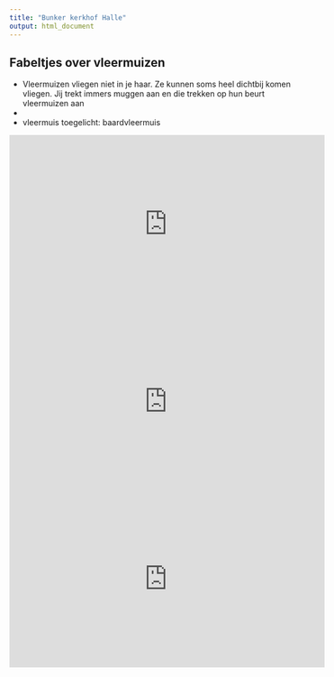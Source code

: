 ```yaml
---
title: "Bunker kerkhof Halle"
output: html_document
---
```


## Fabeltjes over vleermuizen

- Vleermuizen vliegen niet in je haar. Ze kunnen soms heel dichtbij komen vliegen. Jij trekt immers muggen aan en die trekken op hun beurt vleermuizen aan
- 

- vleermuis toegelicht: baardvleermuis

<iframe width="560" height="315" src="https://www.youtube-nocookie.com/embed/bAvoz_ofoeo?showinfo=0" frameborder="0" allowfullscreen></iframe>

<iframe width="560" height="315" src="https://www.youtube-nocookie.com/embed/5EvDx1DpOeY?showinfo=0" frameborder="0" allowfullscreen></iframe>

<iframe width="560" height="315" src="https://www.youtube-nocookie.com/embed/el9RJL72vRA?showinfo=0" frameborder="0" allowfullscreen></iframe>
